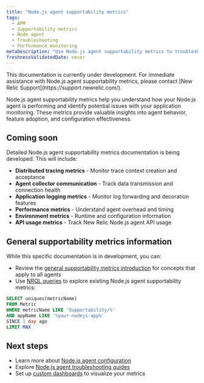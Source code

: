 ```yaml
---
title: "Node.js agent supportability metrics"
tags:
  - APM
  - Supportability metrics
  - Node agent
  - Troubleshooting
  - Performance monitoring
metaDescription: "Use Node.js agent supportability metrics to troubleshoot performance issues, validate configuration, and monitor agent health in your Node.js applications."
freshnessValidatedDate: never
---
```


<Callout variant="important">
  This documentation is currently under development. For immediate assistance with Node.js agent supportability metrics, please contact [New Relic Support](https://support.newrelic.com/).
</Callout>

Node.js agent supportability metrics help you understand how your Node.js agent is performing and identify potential issues with your application monitoring. These metrics provide valuable insights into agent behavior, feature adoption, and configuration effectiveness.

## Coming soon

Detailed Node.js agent supportability metrics documentation is being developed. This will include:

* **Distributed tracing metrics** - Monitor trace context creation and acceptance
* **Agent collector communication** - Track data transmission and connection health
* **Application logging metrics** - Monitor log forwarding and decoration features
* **Performance metrics** - Understand agent overhead and timing
* **Environment metrics** - Runtime and configuration information
* **API usage metrics** - Track New Relic Node.js agent API usage

## General supportability metrics information

While this specific documentation is in development, you can:

* Review the [general supportability metrics introduction](/docs/apm/supportability-metrics/introduction) for concepts that apply to all agents
* Use [NRQL queries](/docs/query-your-data/nrql-new-relic-query-language/get-started/introduction-nrql-new-relics-query-language) to explore existing Node.js agent supportability metrics:

```sql
SELECT uniques(metricName)
FROM Metric
WHERE metricName LIKE 'Supportability/%'
AND appName LIKE '%your-nodejs-app%'
SINCE 1 day ago
LIMIT MAX
```

## Next steps

* Learn more about [Node.js agent configuration](/docs/apm/agents/nodejs-agent/installation-configuration/nodejs-agent-configuration)
* Explore [Node.js agent troubleshooting guides](/docs/apm/agents/nodejs-agent/troubleshooting)
* Set up [custom dashboards](/docs/query-your-data/explore-query-data/dashboards/introduction-dashboards) to visualize your metrics